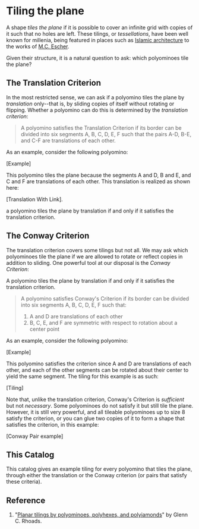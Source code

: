 # Tiling the plane

A shape _tiles the plane_ if it is possible to cover an infinite grid with copies of it such that no holes are left. These tilings, or _tessellations_, have been well known for millenia, being featured in places such as [Islamic architecture] to the works of [M.C. Escher].

Given their structure, it is a natural question to ask: which polyominoes tile the plane?

## The Translation Criterion

In the most restricted sense, we can ask if a polyomino tiles the plane by _translation_ only--that is, by sliding copies of itself without rotating or flipping. Whether a polyomino can do this is determined by the _translation criterion_:

<blockquote>
  A polyomino satisfies the Translation Criterion if its border can be divided
  into six segments A, B, C, D, E, F such that the pairs A-D, B-E, and C-F are
  translations of each other.
</blockquote>

As an example, consider the following polyomino:

[Example]

This polyomino tiles the plane because the segments A and D, B and E, and C and F are translations of each other. This translation is realized as shown here:

[Translation With Link].

a polyomino tiles the plane by translation if and only if it satisfies the translation criterion.

## The Conway Criterion

The translation criterion covers some tilings but not all. We may ask which polyominoes tile the plane if we are allowed to rotate or reflect copies in addition to sliding. One powerful tool at our disposal is the _Conway Criterion_:

A polyomino tiles the plane by translation if and only if it satisfies the translation criterion.

<blockquote>
  A polyomino satisfies Conway's Criterion if its border can be divided into six segments A, B, C, D, E, F such that:

1. A and D are translations of each other
2. B, C, E, and F are symmetric with respect to rotation about a center point

</blockquote>

As an example, consider the following polyomino:

[Example]

This polyomino satisfies the criterion since A and D are translations of each other, and each of the other segments can be rotated about their center to yield the same segment. The tiling for this example is as such:

[Tiling]

Note that, unlike the translation criterion, Conway's Criterion is _sufficient_ but not _necessary_. Some polyominoes do not satisfy it but still tile the plane. However, it is still very powerful, and all tileable polyominoes up to size 8 satisfy the criterion, or you can glue two copies of it to form a shape that satisfies the criterion, in this example:

[Conway Pair example]

## This Catalog

This catalog gives an example tiling for every polyomino that tiles the plane, through either the translation or the Conway criterion (or pairs that satisfy these criteria).

## Reference

1. "[Planar tilings by polyominoes, polyhexes, and polyiamonds](https://www.sciencedirect.com/science/article/pii/S0377042704002195)" by Glenn C. Rhoads.

[islamic architecture]: https://en.wikipedia.org/wiki/Islamic_architecture
[m.c. escher]: https://en.wikipedia.org/wiki/M._C._Escher
